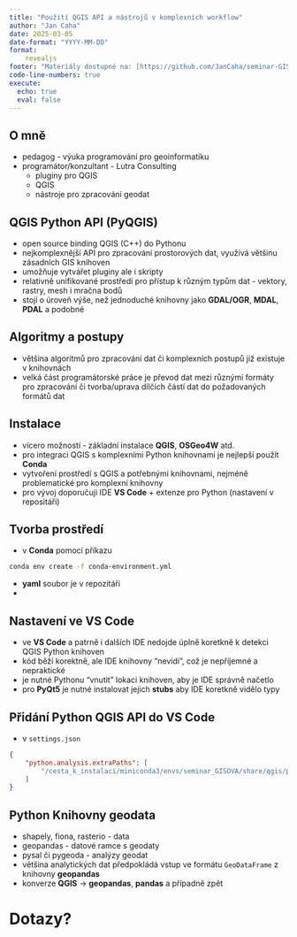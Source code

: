 ```yaml
---
title: "Použití QGIS API a nástrojů v komplexních workflow"
author: "Jan Caha"
date: 2025-03-05
date-format: "YYYY-MM-DD"
format: 
    revealjs
footer: "Materiály dostupné na: [https://github.com/JanCaha/seminar-GIS_Ostrava_2025](https://github.com/JanCaha/seminar-GIS_Ostrava_2025)"
code-line-numbers: true
execute:
  echo: true
  eval: false
---
```


## O mně

- pedagog - výuka programování pro geoinformatiku
- programátor/konzultant - Lutra Consulting
  - pluginy pro QGIS
  - QGIS 
  - nástroje pro zpracování geodat

## QGIS Python API (PyQGIS)

- open source binding QGIS (C++) do Pythonu
- nejkomplexnější API pro zpracování prostorových dat, využívá většinu zásadních GIS knihoven
- umožňuje vytvářet pluginy ale i skripty
- relativně unifikované prostředí pro přístup k různým typům dat - vektory, rastry, mesh i mračna bodů
- stojí o úroveň výše, než jednoduché knihovny jako **GDAL/OGR**, **MDAL**, **PDAL** a podobné 

## Algoritmy a postupy

- většina algoritmů pro zpracování dat či komplexních postupů již existuje v knihovnách
- velká část programátorské práce je převod dat mezi různými formáty pro zpracování či tvorba/uprava dílčích částí dat do požadovaných formátů dat

## Instalace

- vícero možností - základní instalace **QGIS**, **OSGeo4W** atd.
- pro integraci QGIS s komplexními Python knihovnami je nejlepší použít **Conda**
- vytvoření prostředí s QGIS a potřebnými knihovnami, nejméně problematické pro komplexní knihovny
- pro vývoj doporučuji IDE **VS Code** + extenze pro Python (nastavení v repositáři)

## Tvorba prostředí

- v **Conda** pomocí příkazu

```bash
conda env create -f conda-environment.yml
```

- **yaml** soubor je v repozitáři
- 

## Nastavení ve **VS Code**

- ve **VS Code** a patrně i dalších IDE nedojde úplně koretkně k detekci QGIS Python knihoven
- kód běží korektně, ale IDE knihovny "nevidí", což je nepříjemné a nepraktické
- je nutné Pythonu "vnutit" lokaci knihoven, aby je IDE správně načetlo 
- pro **PyQt5** je nutné instalovat jejich **stubs** aby IDE koretkně vidělo typy
  
## Přidání **Python QGIS API** do **VS Code**

- v `settings.json`

```json
{
    "python.analysis.extraPaths": [
        "/cesta_k_instalaci/miniconda3/envs/seminar_GISOVA/share/qgis/python"
    ]
}
```

## Python Knihovny geodata

- shapely, fiona, rasterio - data
- geopandas - datové ramce s geodaty
- pysal či pygeoda - analýzy geodat 
- většina analytických dat předpokládá vstup ve formátu `GeoDataFrame` z knihovny **geopandas**
- konverze **QGIS** -> **geopandas**, **pandas** a případně zpět 


# Dotazy? {.center}